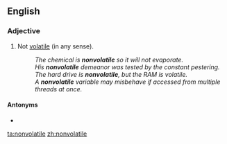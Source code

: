 {{also|non-volatile}}
==English==

===Adjective===
{{en-adj|-}}

# Not [[volatile]] (in any sense).
#: ''The chemical is '''nonvolatile''' so it will not evaporate.''
#: ''His '''nonvolatile''' demeanor was tested by the constant pestering.''
#: ''The hard drive is '''nonvolatile''', but the RAM is volatile.''
#: ''A '''nonvolatile''' variable may misbehave if accessed from multiple threads at once.''

====Antonyms====
* {{l|en|volatile}}

[[ta:nonvolatile]]
[[zh:nonvolatile]]
